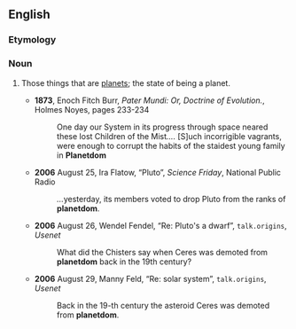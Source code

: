 ==English==

===Etymology===
{{suffix|planet|dom|lang=en}}

===Noun===
{{en-noun|-}}

# {{lb|en|neologism}} Those things that are [[planet]]s; the state of being a planet.
#* '''1873''', Enoch Fitch Burr, ''Pater Mundi: Or, Doctrine of Evolution.'', Holmes Noyes, pages 233-234
#*: One day our System in its progress through space neared these lost Children of the Mist''....'' [S]uch incorrigible vagrants, were enough to corrupt the habits of the staidest young family in '''Planetdom'''
#* '''2006''' August 25, Ira Flatow, “Pluto”, ''Science Friday'', National Public Radio
#*: ''...''yesterday, its members voted to drop Pluto from the ranks of '''planetdom'''.
#* '''2006''' August 26, Wendel Fendel, “Re: Pluto's a dwarf”, <tt>talk.origins</tt>, ''Usenet''
#*: What did the Chisters say when Ceres was demoted from '''planetdom''' back in the 19th century?
#* '''2006''' August 29, Manny Feld, “Re: solar system”, <tt>talk.origins</tt>, ''Usenet''
#*: Back in the 19-th century the asteroid Ceres was demoted from '''planetdom'''.
